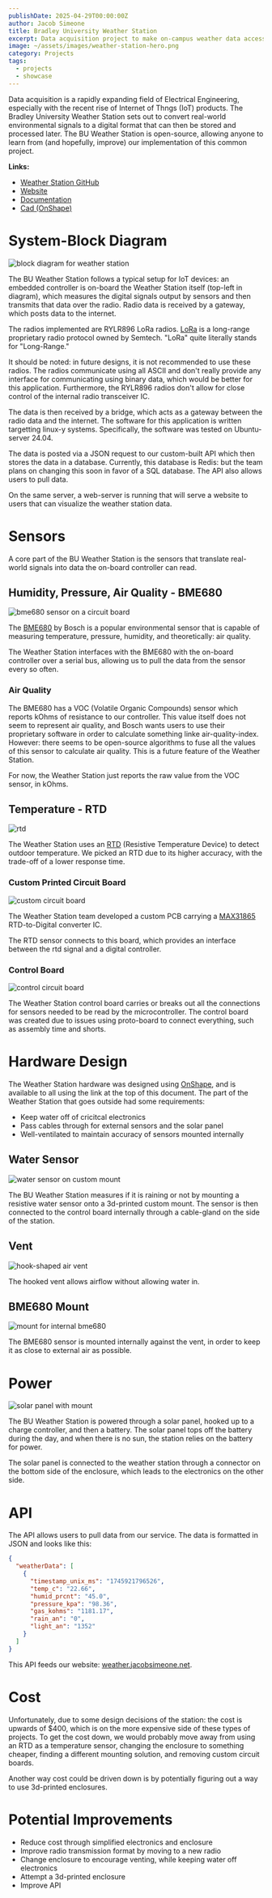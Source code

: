 ```yaml
---
publishDate: 2025-04-29T00:00:00Z
author: Jacob Simeone
title: Bradley University Weather Station
excerpt: Data acquisition project to make on-campus weather data accessible to all at Bradley University
image: ~/assets/images/weather-station-hero.png
category: Projects
tags:
  - projects
  - showcase
---
```


Data acquisition is a rapidly expanding field of Electrical Engineering, especially with the recent rise of Internet of Thngs (IoT) products.
The Bradley University Weather Station sets out to convert real-world environmental signals to a digital format that can then be stored and processed later.
The BU Weather Station is open-source, allowing anyone to learn from (and hopefully, improve) our implementation of this common project.

**Links:**

* [Weather Station GitHub](https://github.com/ImtiazAtBradley/VIP_Weather)
* [Website](https://weather.jacobsimeone.net)
* [Documentation](https://litemage.github.io/vip-weather-docs/)
* [Cad (OnShape)](https://cad.onshape.com/documents/38c15368c41f2224b0adceca/w/e0d05cb6b75a73d47582f798/e/6f88f03cdb676fd77e352c81)

# System-Block Diagram

![block diagram for weather station](~/assets/images/ws-big-block-diagram.png)

The BU Weather Station follows a typical setup for IoT devices: an embedded controller is on-board the Weather Station itself 
(top-left in diagram), which measures the digital signals output by sensors and then transmits that data over the 
radio. Radio data is received by a gateway, which posts data to the internet.

The radios implemented are RYLR896 LoRa radios. [LoRa](https://en.wikipedia.org/wiki/LoRa) is a long-range proprietary
radio protocol owned by Semtech. "LoRa" quite literally stands for "Long-Range."

It should be noted: in future designs, it is not recommended to use these radios. The radios communicate using all
ASCII and don't really provide any interface for communicating using binary data, which would be better for this application.
Furthermore, the RYLR896 radios don't allow for close control of the internal radio transceiver IC.

The data is then received by a bridge, which acts as a gateway between the radio data and the internet. The software for
this application is written targetting linux-y systems. Specifically, the software was tested on Ubuntu-server 24.04.

The data is posted via a JSON request to our custom-built API which then stores the data in a database. Currently,
this database is Redis: but the team plans on changing this soon in favor of a SQL database. The API also allows users
to pull data.

On the same server, a web-server is running that will serve a website to users that can visualize the weather station
data.

# Sensors

A core part of the BU Weather Station is the sensors that translate real-world signals into data the on-board controller
can read.

## Humidity, Pressure, Air Quality - BME680

![bme680 sensor on a circuit board](~/assets/images/bme680.png)

The [BME680](https://www.bosch-sensortec.com/media/boschsensortec/downloads/datasheets/bst-bme680-ds001.pdf) by Bosch
is a popular environmental sensor that is capable of measuring temperature, pressure, humidity, and theoretically: air quality.

The Weather Station interfaces with the BME680 with the on-board controller over a serial bus, allowing us to pull the 
data from the sensor every so often.

### Air Quality

The BME680 has a VOC (Volatile Organic Compounds) sensor which reports kOhms of resistance to our controller. This value
itself does not seem to represent air quality, and Bosch wants users to use their proprietary software in order to 
calculate something linke air-quality-index. However: there seems to be open-source algorithms to fuse all the values
of this sensor to calculate air quality. This is a future feature of the Weather Station.

For now, the Weather Station just reports the raw value from the VOC sensor, in kOhms.

## Temperature - RTD

![rtd](~/assets/images/rtd.png)

The Weather Station uses an [RTD](https://en.wikipedia.org/wiki/Resistance_thermometer) (Resistive Temperature Device)
to detect outdoor temperature. We picked an RTD due to its higher accuracy, with the trade-off of a lower response time. 

### Custom Printed Circuit Board

![custom circuit board](~/assets/images/ws-rtd-board.png)

The Weather Station team developed a custom PCB carrying a [MAX31865](https://www.analog.com/en/products/max31865.html)
RTD-to-Digital converter IC.

The RTD sensor connects to this board, which provides an interface between the rtd signal and a digital controller.

### Control Board

![control circuit board](~/assets/images/ws-control-board.png)

The Weather Station control board carries or breaks out all the connections for sensors needed to be read by the
microcontroller. The control board was created due to issues using proto-board to connect everything, such as 
assembly time and shorts.

# Hardware Design

The Weather Station hardware was designed using [OnShape](https://www.onshape.com/en/), and is available to all using 
the link at the top of this document. The part of the Weather Station that goes outside had some requirements:

* Keep water off of cricitcal electronics
* Pass cables through for external sensors and the solar panel
* Well-ventilated to maintain accuracy of sensors mounted internally

## Water Sensor

![water sensor on custom mount](~/assets/images/ws-water-sensor.png)

The BU Weather Station measures if it is raining or not by mounting a resistive water sensor onto a 3d-printed custom
mount. The sensor is then connected to the control board internally through a cable-gland on the side of the station.

## Vent

![hook-shaped air vent](~/assets/images/ws-vent.png)

The hooked vent allows airflow without allowing water in.

## BME680 Mount

![mount for internal bme680](~/assets/images/ws-bme680-mount.png)

The BME680 sensor is mounted internally against the vent, in order to keep it as close to external air as possible.

# Power

![solar panel with mount](~/assets/images/ws-solar.png)

The BU Weather Station is powered through a solar panel, hooked up to a charge controller, and then a battery. The solar 
panel tops off the battery during the day, and when there is no sun, the station relies on the battery for power.

The solar panel is connected to the weather station through a connector on the bottom side of the enclosure, which 
leads to the electronics on the other side.

# API

The API allows users to pull data from our service. The data is formatted in JSON and looks like this:

```json
{
  "weatherData": [
    {
      "timestamp_unix_ms": "1745921796526",
      "temp_c": "22.66",
      "humid_prcnt": "45.0",
      "pressure_kpa": "98.36",
      "gas_kohms": "1181.17",
      "rain_an": "0",
      "light_an": "1352"
    }
  ]
}
```

This API feeds our website: [weather.jacobsimeone.net](https://weather.jacobsimeone.net).

# Cost

Unfortunately, due to some design decisions of the station: the cost is upwards of $400, which is on the more expensive
side of these types of projects. To get the cost down, we would probably move away from using an RTD as a temperature
sensor, changing the enclosure to something cheaper, finding a different mounting solution, and removing custom 
circuit boards.

Another way cost could be driven down is by potentially figuring out a way to use 3d-printed enclosures.

# Potential Improvements

* Reduce cost through simplified electronics and enclosure
* Improve radio transmission format by moving to a new radio
* Change enclosure to encourage venting, while keeping water off electronics
* Attempt a 3d-printed enclosure
* Improve API